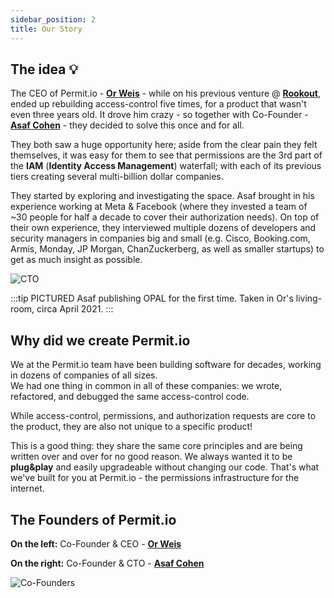 ```yaml
---
sidebar_position: 2
title: Our Story
---
```


## The idea 💡

The CEO of Permit.io - **[Or Weis](https://il.linkedin.com/in/orweis)** - while on his previous venture @ **[Rookout](https://www.rookout.com/)**, ended up rebuilding access-control five times, 
for a product that wasn't even three years old. It drove him crazy - so together with Co-Founder - **[Asaf Cohen](https://il.linkedin.com/in/asafc)** - they decided 
to solve this once and for all. 

They both saw a huge opportunity here; aside from the clear pain they felt themselves, it was easy for them to see that permissions are 
the 3rd part of the **IAM** (**Identity Access Management**) waterfall; with each of its previous tiers creating several multi-billion 
dollar companies.

They started by exploring and investigating the space. Asaf brought in his experience working at Meta & Facebook 
(where they invested a team of ~30 people for half a decade to cover their authorization needs). 
On top of their own experience, they interviewed multiple dozens of developers and security managers in companies big and 
small (e.g. Cisco, Booking.com, Armis, Monday, JP Morgan, ChanZuckerberg, as well as smaller startups) to get as much insight as possible.

![CTO](/img/people/asaf.png)

:::tip PICTURED
Asaf publishing OPAL for the first time. Taken in Or's living-room, circa April 2021.
:::

## Why did we create Permit.io

We at the Permit.io team have been building software for decades, working in dozens of companies of all sizes.  
We had one thing in common in all of these companies: we wrote, refactored, and debugged the same access-control code.

While access-control, permissions, and authorization requests are core to the product, they are also not unique to a specific product!

This is a good thing: they share the same core principles and are being written over and over for no good reason. We always wanted it to
be **plug&play** and easily upgradeable without changing our code. That's what we've built for you at Permit.io - the permissions infrastructure for the internet.

## The Founders of Permit.io

**On the left:** Co-Founder & CEO - **[Or Weis](https://il.linkedin.com/in/orweis)**

**On the right:** Co-Founder & CTO - **[Asaf Cohen](https://il.linkedin.com/in/asafc)**

![Co-Founders](/img/people/co-founders.jpg)

